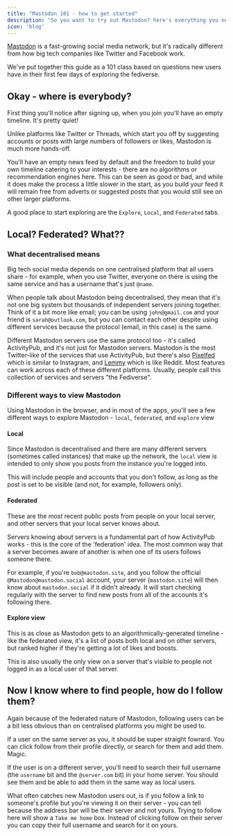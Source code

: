 ```yaml
---
title: "Mastodon 101 - how to get started"
description: "So you want to try out Mastodon? here's everything you need to know"
icon: 'blog'
---
```


[Mastodon](https://joinmastodon.org) is a fast-growing social media network, but it's radically different from how big tech companies like Twitter and Facebook work.

We've put together this guide as a 101 class based on questions new users have in their first few days of exploring the fediverse.

## Okay - where is everybody?

First thing you'll notice after signing up, when you join you'll have an empty timeline. It's pretty quiet!

Unlike platforms like Twitter or Threads, which start you off by suggesting accounts or posts with large numbers of followers or likes, Mastodon is much more hands-off.

You'll have an empty news feed by default and the freedom to build your own timeline catering to your interests - there are no algorithms or recommendation engines here. This can be seen as good or bad, and while it does make the process a little slower in the start, as you build your feed it will remain free from adverts or suggested posts that you would still see on other larger platforms.

A good place to start exploring are the `Explore`, `Local`, and `Federated` tabs.

## Local? Federated?  What??

### What decentralised means

Big tech social media depends on one centralised platform that all users share - for example, when you use Twitter, everyone on there is using the same service and has a username that's just `@name`.

When people talk about Mastodon being decentralised, they mean that it's not one big system but thousands of independent servers joining together. Think of it a bit more like email; you can be using `john@gmail.com` and your friend is `sarah@outlook.com`, but you can contact each other despite using different services because the protocol (email, in this case) is the same.

Different Mastodon servers use the same protocol too - it's called ActivityPub, and it's not just for Mastodon servers. Mastodon is the most Twitter-like of the services that use ActivityPub, but there's also [Pixelfed](https://pixelfed.org) which is similar to Instagram, and [Lemmy](https://join-lemmy.org) which is like Reddit. Most features can work across each of these different platforms. Usually, people call this collection of services and servers "the Fediverse".

### Different ways to view Mastodon

Using Mastodon in the browser, and in most of the apps, you'll see a few different ways to explore Mastodon - `local`, `federated`, and `explore` view

#### Local

Since Mastodon is decentralised and there are many different servers (sometimes called instances) that make up the network, the `local` view is intended to only show you posts from the instance you're logged into.

This will include people and accounts that you don't follow, as long as the post is set to be visible (and not, for example, followers only).

#### Federated

These are the most recent public posts from people on your local server, and other servers that your local server knows about.

Servers knowing about servers is a fundamental part of how ActivityPub works - this is the core of the 'federation' idea. The most common way that a server becomes aware of another is when one of its users follows someone there.

For example, if you're `bob@mastodon.site`, and you follow the official `@Mastodon@mastodon.social` account, your server (`mastodon.site`) will then know about `mastodon.social` if it didn't already. It will start checking regularly with the server to find new posts from all of the accounts it's following there.

#### Explore view

This is as close as Mastodon gets to an algorithmically-generated timeline - like the federated view, it's a list of posts both local and on other servers, but ranked higher if they're getting a lot of likes and boosts.

This is also usually the only view on a server that's visible to people not logged in as a local user of that server.

## Now I know where to find people, how do I follow them?

Again because of the federated nature of Mastodon, following users can be a bit less obvious than on centralised platforms you might be used to.

If a user on the same server as you, it should be super straight fowrard. You can click follow from their profile directly, or search for them and add them. Magic.

If the user is on a different server, you'll need to search their full username (the `username` bit and the `@server.com` bit) in your home server. You should see them and be able to add them in the same way as local users.

What often catches new Mastodon users out, is if you follow a link to someone's profile but you're viewing it on their server - you can tell because the address bar will be their server and not yours. Trying to follow here will show a `Take me home` box. Instead of clicking follow on their server you can copy their full username and search for it on yours.